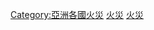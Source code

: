 {{commonscat|Fires in Taiwan}}
{{Portal|台灣|災害}}

[[Category:亞洲各國火災|Category:亞洲各國火災]]
[[Category:台灣災難|火災]]
[[Category:臺灣消防史|火災]]